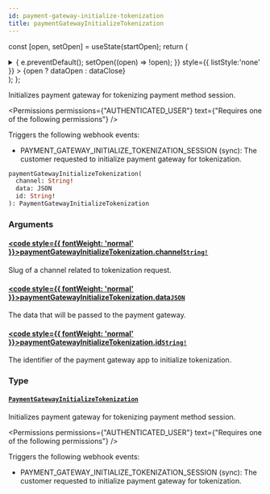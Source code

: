 ```yaml
---
id: payment-gateway-initialize-tokenization
title: paymentGatewayInitializeTokenization
---
```






const [open, setOpen] = useState(startOpen);
return (
<details {...(open ? { open: true } : {})} className="details" style={{ border:'none', boxShadow:'none', background:'var(--ifm-background-color)' }}>
<summary
onClick={(e) => {
e.preventDefault();
setOpen((open) => !open);
}}
style={{ listStyle:'none' }} >
{open ? dataOpen : dataClose}
</summary>
{open && children}
</details>
);
};

Initializes payment gateway for tokenizing payment method session.


<Permissions permissions={"AUTHENTICATED_USER"} text={"Requires one of the following permissions"} />


Triggers the following webhook events:

- PAYMENT_GATEWAY_INITIALIZE_TOKENIZATION_SESSION (sync): The customer requested to initialize payment gateway for tokenization.

```graphql
paymentGatewayInitializeTokenization(
  channel: String!
  data: JSON
  id: String!
): PaymentGatewayInitializeTokenization
```

### Arguments

#### [<code style={{ fontWeight: 'normal' }}>paymentGatewayInitializeTokenization.<b>channel</b></code>](#)<Bullet />[`String!`](../../../api-reference/miscellaneous/scalars/string.mdx) <Badge class="badge badge--secondary" text="non-null"/> <Badge class="badge badge--secondary" text="scalar"/> <Badge class="badge badge--secondary" text="miscellaneous"/>

Slug of a channel related to tokenization request.

#### [<code style={{ fontWeight: 'normal' }}>paymentGatewayInitializeTokenization.<b>data</b></code>](#)<Bullet />[`JSON`](../../../api-reference/miscellaneous/scalars/json.mdx) <Badge class="badge badge--secondary" text="scalar"/> <Badge class="badge badge--secondary" text="miscellaneous"/>

The data that will be passed to the payment gateway.

#### [<code style={{ fontWeight: 'normal' }}>paymentGatewayInitializeTokenization.<b>id</b></code>](#)<Bullet />[`String!`](../../../api-reference/miscellaneous/scalars/string.mdx) <Badge class="badge badge--secondary" text="non-null"/> <Badge class="badge badge--secondary" text="scalar"/> <Badge class="badge badge--secondary" text="miscellaneous"/>

The identifier of the payment gateway app to initialize tokenization.

### Type

#### [`PaymentGatewayInitializeTokenization`](../../../api-reference/payments/objects/payment-gateway-initialize-tokenization.mdx) <Badge class="badge badge--secondary" text="object"/> <Badge class="badge badge--secondary" text="payments"/>

Initializes payment gateway for tokenizing payment method session.


<Permissions permissions={"AUTHENTICATED_USER"} text={"Requires one of the following permissions"} />


Triggers the following webhook events:

- PAYMENT_GATEWAY_INITIALIZE_TOKENIZATION_SESSION (sync): The customer requested to initialize payment gateway for tokenization.

